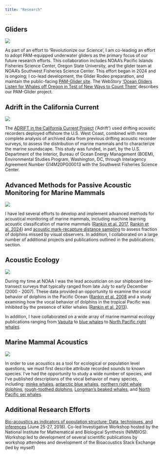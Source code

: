 ```yaml
---
title: "Research"
---
```


## Gliders

::: {layout="[40,60]"}
![](images/Seaglider_Oregon_Coast_S-SWFSC-MMTD.png)

As part of an effort to 'Revolutionize our Science', I am co-leading an effort to adopt PAM-equipped underwater gliders as the primary focus of our future research efforts. This collaboration includes NOAA's Pacific Islands Fisheries Science Center, Oregon State University, and the glider team at NOAA's Southwest Fisheries Science Center. This effort began in 2024 and is ongoing; I co-lead development, the Glider Rodeo preparation, and maintain the public-facing [PAM-Glider site](https://nmfs-ost.github.io/PAM-Glider/). The WebStory ['Ocean Gliders Listen for Whales off Oregon in Test of New Ways to Count Them'](https://www.fisheries.noaa.gov/news/ocean-gliders-listen-whales-oregon-test-new-ways-count-them) describes our PAM-Glider project.
:::


## Adrift in the California Current

::: {layout="[40,60]"}
![](images/adrift_tracks_buoy.png)

The [ADRIFT in the California Current Project](https://sael-swfsc.github.io/Adrift/) (‘Adrift’) used drifting acoustic recorders deployed offshore the U.S. West Coast, combined with more complete analysis of archived data from previous drifting acoustic recorder surveys, to assess the distribution of marine mammals and to characterize the marine soundscape. This study was funded, in part, by the U.S. Department of the Interior, Bureau of Ocean Energy Management (BOEM), Environmental Studies Program, Washington, DC, through Interagency Agreement Number G14M20PG00013 with the Southwest Fisheries Science Center.
:::

## Advanced Methods for Passive Acoustic Monitoring for Marine Mammals

::: {layout="[40,60]"}
![](images/bwBanterResults.jpg)

I have led several efforts to develop and implement advanced methods for acoustical monitoring of marine mammals, including machine learning acoustic classification of marine mammals ([Rankin et al. 2017](https://onlinelibrary.wiley.com/doi/10.1111/mms.12381), [Rankin et al. 2024](https://www.sciencedirect.com/science/article/pii/S1574954124000530)) and [acoustic mark-recapture distance sampling](https://link.springer.com/article/10.1007/s10651-020-00443-7) to assess fraction of dolphins missed by visual observers. In addition, I collaborated on a large number of additional projects and publications outlined in the publications section.
:::

## Acoustic Ecology

::: {layout="[40,60]"}
![](images/mms613-fig-0002-m.jpg)

During my time at NOAA I was the lead acoustician on our shipboard line-transect surveys that typically ranged from late July to early December (2000 - 2007). These data provided an opportunity to examine the vocal behavior of dolphins in the Pacific Ocean ([Rankin et al. 2008](https://d1wqtxts1xzle7.cloudfront.net/45586681/rankin.etal_vocal.behavior_canacoust081-libre.pdf?1463105693=&response-content-disposition=inline%3B+filename%3DAcoustic_behavior_of_dolphins_in_the_Pac.pdf&Expires=1740887465&Signature=cucoUrdTCqgJ6CeQsa7X-8jw9GYinVTAJvr6bkf3oqgg0AFRd8e7f9Z9xZuPiKEnaVaWl2XlfnJ9M~xvHrmi~UI3QoQJYZQ2APvN5rPs42bUPTR0qPSxkgqd~069~8lfsfZGj6uH9qSLiv8En8yzMomfPVPXHposkzu10aOx4Fqx2reJhDzES2IjtN16IATqzyoF24ptiC5RH4a4z1ozvNaea39RuLpSPJVVgzAJFlJc0E07QumGugcZuE4-fmLD0g3mZrAZ8LL5T1fDhnfTlnnAFbIzwJ7KSttE5cSdDL0bMGv~N2k0~X~MMjUD2x28FC211z8TfLUKpl724rZ0dw__&Key-Pair-Id=APKAJLOHF5GGSLRBV4ZA) and a study examining how the vocal behavior of dolphins in the tropical Pacific was inhibited by the presence of killer whales ([Rankin et al. 2013](https://onlinelibrary.wiley.com/doi/pdf/10.1111/j.1748-7692.2012.00613.x?casa_token=9MJDsGBPbIIAAAAA:FtlOwaikX_5z5_FuAz2qKUO1-1Al9lvowDjdtgXS5jFZyO2Isn17RG4J89l3xe6fvtav-AF4NyfadDQ)).
:::

In addition, I have collaborated on a wide array of marine mammal ecology publications ranging from [Vaquita](https://www.researchgate.net/profile/Armando-Martin-Jaramillo-Legorreta/publication/227532864_A_combined_visual_and_acoustic_estimate_of_2008_abundance_and_change_in_abundance_since_1997_for_the_vaquita_Phocoena_sinus/links/5a1ef4460f7e9b9d5e01181a/A-combined-visual-and-acoustic-estimate-of-2008-abundance-and-change-in-abundance-since-1997-for-the-vaquita-Phocoena-sinus.pdf) to [blue whales](https://car-spaw-rac.org/IMG/pdf/Past_and_present_distribution_densities_and_movements_of_blue_whales_Balaenoptera_musculus_in_the_Southern_Hemisphere_and_northern_Indian_Ocean.pdf) to [North Pacific right whales](https://www.researchgate.net/profile/Kim-Shelden/publication/6651566_Acoustic_detection_and_satellite-tracking_leads_to_discovery_of_rare_concentration_of_endangered_North_Pacific_right_whales/links/00463514cb622c5817000000/Acoustic-detection-and-satellite-tracking-leads-to-discovery-of-rare-concentration-of-endangered-North-Pacific-right-whales.pdf).

## Marine Mammal Acoustics

::: {layout="[40,60]"}
![](images/m_el339_1_f3.jpeg)

In order to use acoustics as a tool for ecological or population level questions, we must first describe attribute recorded sounds to known species. I've had the opportunity to study a wide number of species, and I've published descriptions of the vocal behavior of many species, including: [minke whales](https://doi.org/10.1121/1.2046747), [antarctic blue whales](https://swfsc-publications.fisheries.noaa.gov/publications/CR/2005/2005Ran.pdf), [northern right whale dolphins](https://doi.org/10.1121/1.2404919), [rough-toothed dolphins](https://onlinelibrary.wiley.com/doi/full/10.1111/mms.12226), [Longman's beaked whales](https://pubs.aip.org/asa/jasa/article/130/5/EL339/843157), and [North Pacific sei whales](https://doi.org/10.1080/09524622.2007.9753572).
:::

## Additional Research Efforts

[Bio-acoustics as indicators of population structure: Data, techniques, and inferences](https://legacy.nimbios.org/workshops/WS_bioacoustics) (June 25-27, 2018). Co-led Investigative Workshop hosted by the National Institute for Mathematical and Biological Synthesis (NIMBIOS). Workshop led to development of several scientific publications by workshop attendees and development of the Bioacoustics Stack Exchange (led by myself)
